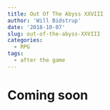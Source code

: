 ```yaml
---
title: Out Of The Abyss XXVIII
author: 'Will Bidstrup'
date: '2018-10-07'
slug: out-of-the-abyss-XXVIII
categories:
  - RPG
tags:
  - after the game
---
```


# Coming soon